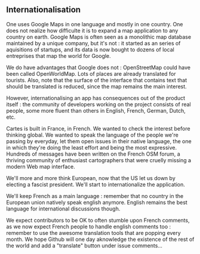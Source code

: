 ## Internationalisation

One uses Google Maps in one language and mostly in one country. One does not realize how difficulte it is to expand a map application to any country on earth. Google Maps is often seen as a monolithic map database maintained by a unique company, but it's not : it started as an series of aquisitions of startups, and its data is now bought to dozens of local entreprises that map the world for Google.

We do have advantages that Google does not : OpenStreetMap could have been called OpenWorldMap. Lots of places are already translated for tourists. Also, note that the surface of the interface that contains text that should be translated is reduced, since the map remains the main interest.

However, internationalising an app has consequences out of the product itself : the community of developers working on the project consists of real people, some more fluent than others in English, French, German, Dutch, etc.

Cartes is built in France, in French. We wanted to check the interest before thinking global. We wanted to speak the language of the people we're passing by everyday, let them open issues in their native language, the one in which they're doing the least effort and being the most expressive. Hundreds of messages have been written on the French OSM forum, a thriving community of enthusiast cartographers that were cruelly missing a modern Web map interface.

We'll more and more think European, now that the US let us down by electing a fascist president. We'll start to internationalize the application.

We'll keep French as a main language : remember that no country in the European union natively speak english anymore. English remains the best language for international discussions though.

We expect contributors to be OK to often stumble upon French comments, as we now expect French people to handle english comments too : remember to use the awesome translation tools that are popping every month. We hope Github will one day aknowledge the existence of the rest of the world and add a "translate" button under issue comments...

